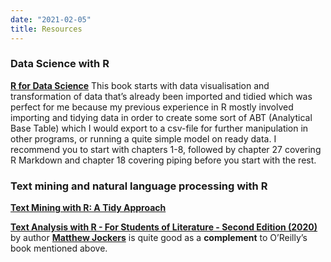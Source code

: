 ```yaml
---
date: "2021-02-05"
title: Resources
---
```


### Data Science with R
[**R for Data Science**](https://r4ds.had.co.nz/) This book starts with data visualisation and transformation of data that’s already been imported and tidied which was perfect for me because my previous experience in R mostly involved importing and tidying data in order to create some sort of ABT (Analytical Base Table) which I would export to a csv-file for further manipulation in other programs, or running a quite simple model on ready data. I recommend you to start with chapters 1-8, followed by chapter 27 covering R Markdown and chapter 18 covering piping before you start with the rest.



### Text mining and natural language processing with R

[**Text Mining with R: A Tidy Approach**](https://www.tidytextmining.com) 

[**Text Analysis with R - For Students of Literature - Second Edition (2020)**](https://www.springer.com/gp/book/9783030396428) by author [**Matthew Jockers**](https://www.matthewjockers.net/) is quite good as a **complement** to O'Reilly's book mentioned above.




